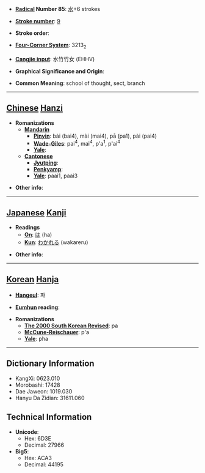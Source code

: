 * '''[[Wiktionary:Chinese radical index| Radical]] Number 85''': [[Wiktionary:Chinese radical index 水|水]]+6 strokes

* '''[[Wiktionary:Chinese total strokes index|Stroke number]]''': [[Wiktionary:Chinese total strokes index 9|9]]

* '''Stroke order''': 

* '''[[Wiktionary:Chinese four corner index|Four-Corner System]]''': 3213<sub>2</sub>

* '''[[Wiktionary:Chinese Cangjie index|Cangjie input]]''': 水竹竹女 (EHHV)

* '''Graphical Significance and Origin''': 

* '''Common Meaning''': school of thought, sect, branch

----

== [[Chinese]] [[Hanzi]] ==

* '''Romanizations'''
** '''[[Mandarin]]'''
*** '''[[Pinyin]]''': bài (bai4), mài (mai4), pā (pa1), pài (pai4)
*** '''[[Wade-Giles]]''': pai<sup>4</sup>, mai<sup>4</sup>, p'a<sup>1</sup>, p'ai<sup>4</sup>
*** '''[[Yale]]''': 
** '''[[Cantonese]]'''
*** '''[[Jyutping]]''':
*** '''[[Penkyamp]]''': 
*** '''[[Yale]]''': paai1, paai3

* '''Other info''': 

----

== [[Japanese]] [[Kanji]] ==

* '''Readings'''
** '''[[On]]''': [[は]] (ha)
** '''[[Kun]]''': [[わかれる]] (wakareru)

* '''Other info''':  

----

== [[Korean]] [[Hanja]] ==

* '''[[Hangeul]]''': 파

* '''[[Eumhun]] reading''': 

* '''Romanizations'''
** '''[[The 2000 South Korean Revised Romanization|The 2000 South Korean Revised]]''': pa
** '''[[McCune-Reischauer]]''': p'a
** '''[[Yale]]''': pha

----

== Dictionary Information ==

* KangXi: 0623.010
* Morobashi: 17428
* Dae Jaweon: 1019.030
* Hanyu Da Zidian: 31611.060

== Technical Information ==

* '''Unicode''':
** Hex: 6D3E
** Decimal: 27966
* '''Big5''':
** Hex: ACA3
** Decimal: 44195